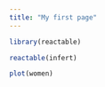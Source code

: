 ```yaml
---
title: "My first page"
---
```




```r
library(reactable)
```


```r
reactable(infert)
```

```r
plot(women)
```

